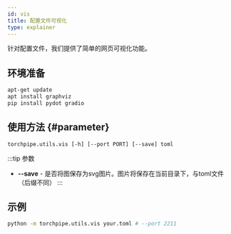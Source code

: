 ```yaml
---
id: vis
title: 配置文件可视化
type: explainer
---
```


针对配置文件，我们提供了简单的网页可视化功能。

## 环境准备
```bash
apt-get update
apt install graphviz
pip install pydot gradio
```

## 使用方法 {#parameter}

 `torchpipe.utils.vis [-h] [--port PORT] [--save] toml`

:::tip 参数
- **--save** - 是否将图保存为svg图片。图片将保存在当前目录下，与toml文件（后缀不同）
:::


## 示例
```bash
python -m torchpipe.utils.vis your.toml # --port 2211
```
